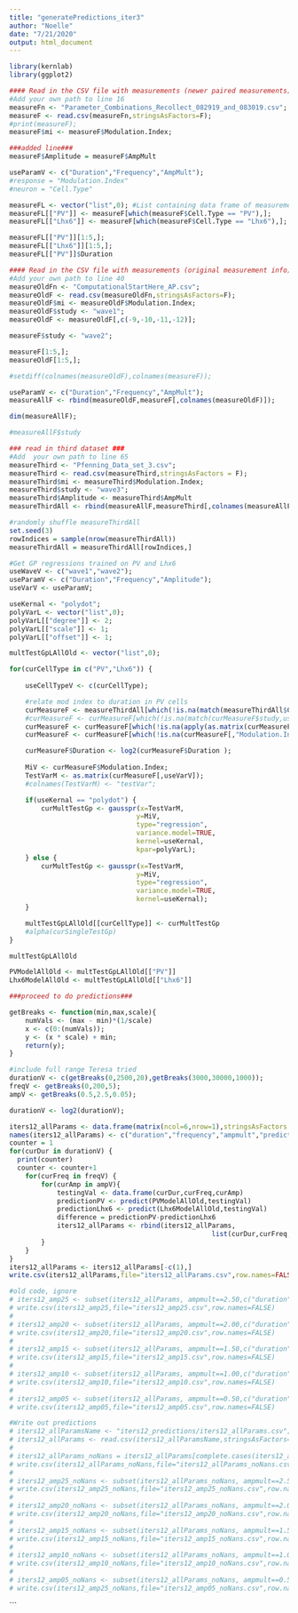 ```yaml
---
title: "generatePredictions_iter3"
author: "Noelle"
date: "7/21/2020"
output: html_document
---
```

```r
library(kernlab)
library(ggplot2)
```


```r
#### Read in the CSV file with measurements (newer paired measurements) #####
#Add your own path to line 16
measureFn <- "Parameter_Combinations_Recollect_082919_and_083019.csv";
measureF <- read.csv(measureFn,stringsAsFactors=F);
#print(measureF);
measureF$mi <- measureF$Modulation.Index;

###added line###
measureF$Amplitude = measureF$AmpMult

useParamV <- c("Duration","Frequency","AmpMult");
#response = "Modulation.Index"
#neuron = "Cell.Type"

measureFL <- vector("list",0); #List containing data frame of measurements
measureFL[["PV"]] <- measureF[which(measureF$Cell.Type == "PV"),];
measureFL[["Lhx6"]] <- measureF[which(measureF$Cell.Type == "Lhx6"),];

measureFL[["PV"]][1:5,];
measureFL[["Lhx6"]][1:5,];
measureFL[["PV"]]$Duration
```

```r
#### Read in the CSV file with measurements (original measurement info) #####
#Add your own path to line 40
measureOldFn <- "ComputationalStartHere_AP.csv";
measureOldF <- read.csv(measureOldFn,stringsAsFactors=F);
measureOldF$mi <- measureOldF$Modulation.Index;
measureOldF$study <- "wave1";
measureOldF <- measureOldF[,c(-9,-10,-11,-12)];

measureF$study <- "wave2";

measureF[1:5,];
measureOldF[1:5,];

#setdiff(colnames(measureOldF),colnames(measureF));

useParamV <- c("Duration","Frequency","AmpMult");
measureAllF <- rbind(measureOldF,measureF[,colnames(measureOldF)]);

dim(measureAllF);

#measureAllF$study
```


```r
### read in third dataset ###
#Add  your own path to line 65
measureThird <- "Pfenning_Data_set_3.csv";
measureThird <- read.csv(measureThird,stringsAsFactors = F);
measureThird$mi <- measureThird$Modulation.Index;
measureThird$study <- "wave3";
measureThird$Amplitude <- measureThird$AmpMult
measureThirdAll <- rbind(measureAllF,measureThird[,colnames(measureAllF)])
```

```r
#randomly shuffle measureThirdAll
set.seed(3)
rowIndices = sample(nrow(measureThirdAll))
measureThirdAll = measureThirdAll[rowIndices,]
```

```r

#Get GP regressions trained on PV and Lhx6
useWaveV <- c("wave1","wave2");
useParamV <- c("Duration","Frequency","Amplitude");
useVarV <- useParamV;

useKernal <- "polydot";
polyVarL <- vector("list",0);
polyVarL[["degree"]] <- 2;
polyVarL[["scale"]] <- 1;
polyVarL[["offset"]] <- 1;

multTestGpLAllOld <- vector("list",0);

for(curCellType in c("PV","Lhx6")) {
    
    useCellTypeV <- c(curCellType);

    #relate mod index to duration in PV cells
    curMeasureF <- measureThirdAll[which(!is.na(match(measureThirdAll$Cell.Type,useCellTypeV))),];
    #curMeasureF <- curMeasureF[which(!is.na(match(curMeasureF$study,useWaveV))),];
    curMeasureF <- curMeasureF[which(!is.na(apply(as.matrix(curMeasureF[,useVarV]),1,sum))),];
    curMeasureF <- curMeasureF[which(!is.na(curMeasureF[,"Modulation.Index"])),];

    curMeasureF$Duration <- log2(curMeasureF$Duration );
    
    MiV <- curMeasureF$Modulation.Index;
    TestVarM <- as.matrix(curMeasureF[,useVarV]);
    #colnames(TestVarM) <- "testVar";

    if(useKernal == "polydot") {
        curMultTestGp <- gausspr(x=TestVarM,
                                y=MiV,
                                type="regression", 
                                variance.model=TRUE,
                                kernel=useKernal,
                                kpar=polyVarL);
    } else {
        curMultTestGp <- gausspr(x=TestVarM,
                                y=MiV,
                                type="regression", 
                                variance.model=TRUE,
                                kernel=useKernal);
    }

    multTestGpLAllOld[[curCellType]] <- curMultTestGp
    #alpha(curSingleTestGp)
}

multTestGpLAllOld
```

```r
PVModelAllOld <- multTestGpLAllOld[["PV"]]
Lhx6ModelAllOld <- multTestGpLAllOld[["Lhx6"]]
```

```r

###proceed to do predictions###

getBreaks <- function(min,max,scale){
    numVals <- (max - min)*(1/scale)	
    x <- c(0:(numVals));	
    y <- (x * scale) + min;	
    return(y);	
}

#include full range Teresa tried
durationV <- c(getBreaks(0,2500,20),getBreaks(3000,30000,1000));
freqV <- getBreaks(0,200,5);
ampV <- getBreaks(0.5,2.5,0.05);	

durationV <- log2(durationV);

iters12_allParams <- data.frame(matrix(ncol=6,nrow=1),stringsAsFactors = F)	
names(iters12_allParams) <- c("duration","frequency","ampmult","predictionPV","predictionLhx6","difference")
counter = 1	
for(curDur in durationV) {	
  print(counter)
  counter <- counter+1	
    for(curFreq in freqV) {	
        for(curAmp in ampV){	
            testingVal <- data.frame(curDur,curFreq,curAmp)	
            predictionPV <- predict(PVModelAllOld,testingVal)	
            predictionLhx6 <- predict(Lhx6ModelAllOld,testingVal)
            difference = predictionPV-predictionLhx6
            iters12_allParams <- rbind(iters12_allParams,
                                                   list(curDur,curFreq,curAmp,predictionPV,predictionLhx6,difference))	
        }	
    }	
}	
iters12_allParams <- iters12_allParams[-c(1),]
write.csv(iters12_allParams,file="iters12_allParams.csv",row.names=FALSE)
```

```r
#old code, ignore
# iters12_amp25 <- subset(iters12_allParams, ampmult==2.50,c("duration","frequency","difference"))
# write.csv(iters12_amp25,file="iters12_amp25.csv",row.names=FALSE)
# 
# iters12_amp20 <- subset(iters12_allParams, ampmult==2.00,c("duration","frequency","difference"))
# write.csv(iters12_amp20,file="iters12_amp20.csv",row.names=FALSE)
# 
# iters12_amp15 <- subset(iters12_allParams, ampmult==1.50,c("duration","frequency","difference"))
# write.csv(iters12_amp15,file="iters12_amp15.csv",row.names=FALSE)
# 
# iters12_amp10 <- subset(iters12_allParams, ampmult==1.00,c("duration","frequency","difference"))
# write.csv(iters12_amp10,file="iters12_amp10.csv",row.names=FALSE)
# 
# iters12_amp05 <- subset(iters12_allParams, ampmult==0.50,c("duration","frequency","difference"))
# write.csv(iters12_amp05,file="iters12_amp05.csv",row.names=FALSE)
```

```r
#Write out predictions
# iters12_allParamsName <- "iters12_predictions/iters12_allParams.csv";
# iters12_allParams <- read.csv(iters12_allParamsName,stringsAsFactors=F);
# 
# iters12_allParams_noNans = iters12_allParams[complete.cases(iters12_allParams),]
# write.csv(iters12_allParams_noNans,file="iters12_allParams_noNans.csv",row.names=FALSE)
# 
# iters12_amp25_noNans <- subset(iters12_allParams_noNans, ampmult==2.50,c("duration","frequency","difference"))
# write.csv(iters12_amp25_noNans,file="iters12_amp25_noNans.csv",row.names=FALSE)
# 
# iters12_amp20_noNans <- subset(iters12_allParams_noNans, ampmult==2.00,c("duration","frequency","difference"))
# write.csv(iters12_amp20_noNans,file="iters12_amp20_noNans.csv",row.names=FALSE)
# 
# iters12_amp15_noNans <- subset(iters12_allParams_noNans, ampmult==1.50,c("duration","frequency","difference"))
# write.csv(iters12_amp15_noNans,file="iters12_amp15_noNans.csv",row.names=FALSE)
# 
# iters12_amp10_noNans <- subset(iters12_allParams_noNans, ampmult==1.00,c("duration","frequency","difference"))
# write.csv(iters12_amp10_noNans,file="iters12_amp10_noNans.csv",row.names=FALSE)
# 
# iters12_amp05_noNans <- subset(iters12_allParams_noNans, ampmult==0.50,c("duration","frequency","difference"))
# write.csv(iters12_amp25_noNans,file="iters12_amp05_noNans.csv",row.names=FALSE)
```
```

